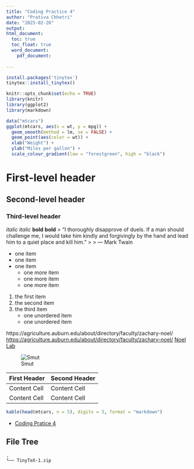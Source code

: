 ```yaml
---
title: "Coding Practice 4"
author: "Prativa Chhetri"
date: "2025-02-26"
output: 
html_document:
  toc: true
  toc_float: true
  word_document:
    pdf_document:
      
---
```

```r
install.packages('tinytex')
tinytex::install_tinytex()
```

```r
knitr::opts_chunk$set(echo = TRUE)
library(knitr)
library(ggplot2)
library(markdown)

```

```r
data("mtcars")
ggplot(mtcars, aes(x = wt, y = mpg)) +
  geom_smooth(method = lm, se = FALSE) +
  geom_point(aes(color = wt)) +
  xlab("Weight") + 
  ylab("Miles per gallon") +
  scale_colour_gradient(low = "forestgreen", high = "black")
```

# First-level header

## Second-level header

### Third-level header
*italic*
_italic_
**bold**
__bold__
> "I thoroughly disapprove of duels. If a man should challenge me,
  I would take him kindly and forgivingly by the hand and lead him
  to a quiet place and kill him."
>
> --- Mark Twain

- one item
- one item
- one item
    - one more item
    - one more item
    - one more item
    
1. the first item
2. the second item
3. the third item
    - one unordered item
    - one unordered item


https://agriculture.auburn.edu/about/directory/faculty/zachary-noel/
<https://agriculture.auburn.edu/about/directory/faculty/zachary-noel/>
[Noel Lab](https://agriculture.auburn.edu/about/directory/faculty/zachary-noel/)

![Smut](Picture.jpg)

First Header  | Second Header
------------- | -------------
Content Cell  | Content Cell
Content Cell  | Content Cell

```r
kable(head(mtcars, n = 5), digits = 3, format = "markdown")
```




- [Coding Pratice 4](Coding Practice 4.Rmd)

## File Tree
```
.
└── TinyTeX-1.zip
```


